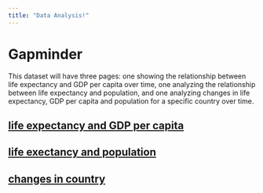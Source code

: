 ```yaml
---
title: "Data Analysis!"
---
```


# Gapminder

This dataset will have three pages: one showing the relationship between life expectancy and GDP per capita over time, one analyzing the relationship between life expectancy and population, and one analyzing changes in life expectancy, GDP per capita and population for a specific country over time.

## [life expectancy and GDP per capita](life-gdp.qmd)
## [life exectancy and population](life-population.qmd)
## [changes in country](country.qmd)